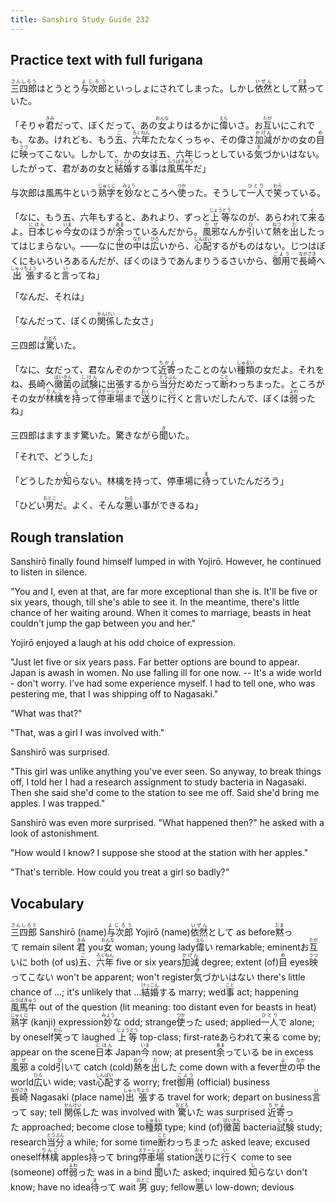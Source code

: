 ```yaml
---
title: Sanshiro Study Guide 232
---
```


## Practice text with full furigana

<p>
<ruby><rb>三四郎</rb><rt>さんしろう</rt></ruby>はとうとう<ruby><rb>与次郎</rb><rt>よじろう</rt></ruby>といっしょにされてしまった。しかし<ruby><rb>依然</rb><rt>いぜん</rt></ruby>として<ruby><rb>黙</rb><rt>だま</rt></ruby>っていた。
</p>

<p>
「そりゃ<ruby><rb>君</rb><rt>きみ</rt></ruby>だって、ぼくだって、あの<ruby><rb>女</rb><rt>おんな</rt></ruby>よりはるかに<ruby><rb>偉</rb><rt>えら</rt></ruby>いさ。お<ruby><rb>互</rb><rt>たが</rt></ruby>いにこれでも、なあ。けれども、もう<ruby><rb>五</rb><rt>ご</rt></ruby>、<ruby><rb>六年</rb><rt>ろくねん</rt></ruby>たたなくっちゃ、その偉さ<ruby><rb>加減</rb><rt>かげん</rt></ruby>がかの女の<ruby><rb>目</rb><rt>め</rt></ruby>に<ruby><rb>映</rb><rt>うつ</rt></ruby>ってこない。しかして、かの女は五、六年じっとしている<ruby><rb>気</rb><rt>き</rt></ruby>づかいはない。したがって、君があの女と<ruby><rb>結婚</rb><rt>けっこん</rt></ruby>する<ruby><rb>事</rb><rt>こと</rt></ruby>は<ruby><rb>風馬牛</rb><rt>ふうばぎゅう</rt></ruby>だ」
</p>

<p>
与次郎は風馬牛という<ruby><rb>熟字</rb><rt>じゅくじ</rt></ruby>を<ruby><rb>妙</rb><rt>みょう</rt></ruby>なところへ<ruby><rb>使</rb><rt>つか</rt></ruby>った。そうして<ruby><rb>一人</rb><rt>ひとり</rt></ruby>で<ruby><rb>笑</rb><rt>わら</rt></ruby>っている。
</p>

<p>
「なに、もう五、六年もすると、あれより、ずっと<ruby><rb>上等</rb><rt>じょうとう</rt></ruby>なのが、あらわれて<ruby><rb>来</rb><rt>く</rt></ruby>るよ。<ruby><rb>日本</rb><rt>にほん</rt></ruby>じゃ<ruby><rb>今</rb><rt>いま</rt></ruby>女のほうが<ruby><rb>余</rb><rt>あま</rt></ruby>っているんだから。<ruby><rb>風邪</rb><rt>かぜ</rt></ruby>なんか<ruby><rb>引</rb><rt>ひ</rt></ruby>いて<ruby><rb>熱</rb><rt>ねつ</rt></ruby>を<ruby><rb>出</rb><rt>だ</rt></ruby>したってはじまらない。――なに<ruby><rb>世</rb><rt>よ</rt></ruby>の<ruby><rb>中</rb><rt>なか</rt></ruby>は<ruby><rb>広</rb><rt>ひろ</rt></ruby>いから、<ruby><rb>心配</rb><rt>しんぱい</rt></ruby>するがものはない。じつはぼくにもいろいろあるんだが、ぼくのほうであんまりうるさいから、<ruby><rb>御用</rb><rt>ごよう</rt></ruby>で<ruby><rb>長崎</rb><rt>ながさき</rt></ruby>へ<ruby><rb>出張</rb><rt>しゅっちょう</rt></ruby>すると<ruby><rb>言</rb><rt>い</rt></ruby>ってね」
</p>

<p>「なんだ、それは」</p>
<p>
「なんだって、ぼくの<ruby><rb>関係</rb><rt>かんけい</rt></ruby>した女さ」
</p>

<p>
三四郎は<ruby><rb>驚</rb><rt>おどろ</rt></ruby>いた。
</p>

<p>
「なに、女だって、君なんぞのかつて<ruby><rb>近寄</rb><rt>ちかよ</rt></ruby>ったことのない<ruby><rb>種類</rb><rt>しゅるい</rt></ruby>の女だよ。それをね、長崎へ<ruby><rb>黴菌</rb><rt>ばいきん</rt></ruby>の<ruby><rb>試験</rb><rt>しけん</rt></ruby>に出張するから<ruby><rb>当分</rb><rt>とうぶん</rt></ruby>だめだって<ruby><rb>断</rb><rt>こと</rt></ruby>わっちまった。ところがその女が<ruby><rb>林檎</rb><rt>りんご</rt></ruby>を<ruby><rb>持</rb><rt>も</rt></ruby>って<ruby><rb>停車場</rb><rt>ステーション</rt></ruby>まで<ruby><rb>送</rb><rt>おく</rt></ruby>りに<ruby><rb>行</rb><rt>い</rt></ruby>くと言いだしたんで、ぼくは<ruby><rb>弱</rb><rt>よわ</rt></ruby>ったね」
</p>

<p>
三四郎はますます驚いた。驚きながら<ruby><rb>聞</rb><rt>き</rt></ruby>いた。
</p>

<p>「それで、どうした」</p>
<p>
「どうしたか<ruby><rb>知</rb><rt>し</rt></ruby>らない。林檎を持って、停車場に<ruby><rb>待</rb><rt>ま</rt></ruby>っていたんだろう」
</p>

<p>
「ひどい<ruby><rb>男</rb><rt>おとこ</rt></ruby>だ。よく、そんな<ruby><rb>悪</rb><rt>わる</rt></ruby>い事ができるね」
</p>


## Rough translation

Sanshirō finally found himself lumped in with Yojirō. However, he continued to listen in silence.

"You and I, even at that, are far more exceptional than she is. It'll be five or six years, though, till she's able to see it. In the meantime, there's little chance of her waiting around. When it comes to marriage, beasts in heat couldn't jump the gap between you and her."

Yojirō enjoyed a laugh at his odd choice of expression.

"Just let five or six years pass. Far better options are bound to appear. Japan is awash in women. No use falling ill for one now. -- It's a wide world - don't worry. I've had some experience myself. I had to tell one, who was pestering me, that I was shipping off to Nagasaki."

"What was that?"

"That, was a girl I was involved with."

Sanshirō was surprised.

"This girl was unlike anything you've ever seen. So anyway, to break things off, I told her I had a research assignment to study bacteria in Nagasaki. Then she said she'd come to the station to see me off. Said she'd bring me apples. I was trapped."

Sanshirō was even more surprised. "What happened then?" he asked with a look of astonishment.

"How would I know? I suppose she stood at the station with her apples."

"That's terrible. How could you treat a girl so badly?"       


## Vocabulary

<p>
<span class="vocabstudy"><ruby><rb>三四郎</rb><rt>さんしろう</rt></ruby>&nbsp;Sanshirō (name)</span><span class="vocabstudy"><ruby><rb>与次郎</rb><rt>よじろう</rt></ruby>&nbsp;Yojirō (name)</span><span class="vocabstudy"><ruby><rb>依然</rb><rt>いぜん</rt></ruby>として&nbsp;as before</span><span class="vocabstudy"><ruby><rb>黙</rb><rt>だま</rt></ruby>って&nbsp;remain silent</span>
<span class="vocabstudy"><ruby><rb>君</rb><rt>きみ</rt></ruby>&nbsp;you</span><span class="vocabstudy"><ruby><rb>女</rb><rt>おんな</rt></ruby>&nbsp;woman; young lady</span><span class="vocabstudy"><ruby><rb>偉</rb><rt>えら</rt></ruby>い&nbsp;remarkable; eminent</span><span class="vocabstudy">お<ruby><rb>互</rb><rt>たが</rt></ruby>いに&nbsp;both (of us)</span><span class="vocabstudy"><ruby><rb>五</rb><rt>ご</rt></ruby>、<ruby><rb>六年</rb><rt>ろくねん</rt></ruby>&nbsp;five or six years</span><span class="vocabstudy"><ruby><rb>加減</rb><rt>かげん</rt></ruby>&nbsp;degree; extent (of)</span><span class="vocabstudy"><ruby><rb>目</rb><rt>め</rt></ruby>&nbsp;eyes</span><span class="vocabstudy"><ruby><rb>映</rb><rt>うつ</rt></ruby>ってこない&nbsp;won't be apparent; won't register</span><span class="vocabstudy"><ruby><rb>気</rb><rt>き</rt></ruby>づかいはない&nbsp;there's little chance of ...; it's unlikely that ...</span><span class="vocabstudy"><ruby><rb>結婚</rb><rt>けっこん</rt></ruby>する&nbsp;marry; wed</span><span class="vocabstudy"><ruby><rb>事</rb><rt>こと</rt></ruby>&nbsp;act; happening</span><span class="vocabstudy"><ruby><rb>風馬牛</rb><rt>ふうばぎゅう</rt></ruby>&nbsp;out of the question (lit meaning: too distant even for beasts in heat)</span>
<span class="vocabstudy"><ruby><rb>熟字</rb><rt>じゅくじ</rt></ruby>&nbsp;(kanji) expression</span><span class="vocabstudy"><ruby><rb>妙</rb><rt>みょう</rt></ruby>な&nbsp;odd; strange</span><span class="vocabstudy"><ruby><rb>使</rb><rt>つか</rt></ruby>った&nbsp;used; applied</span><span class="vocabstudy"><ruby><rb>一人</rb><rt>ひとり</rt></ruby>で&nbsp;alone; by oneself</span><span class="vocabstudy"><ruby><rb>笑</rb><rt>わら</rt></ruby>って&nbsp;laughed</span>
<span class="vocabstudy"><ruby><rb>上等</rb><rt>じょうとう</rt></ruby>&nbsp;top-class; first-rate</span><span class="vocabstudy">あらわれて<ruby><rb>来</rb><rt>く</rt></ruby>る&nbsp;come by; appear on the scene</span><span class="vocabstudy"><ruby><rb>日本</rb><rt>にほん</rt></ruby>&nbsp;Japan</span><span class="vocabstudy"><ruby><rb>今</rb><rt>いま</rt></ruby>&nbsp;now; at present</span><span class="vocabstudy"><ruby><rb>余</rb><rt>あま</rt></ruby>っている&nbsp;be in excess</span><span class="vocabstudy"><ruby><rb>風邪</rb><rt>かぜ</rt></ruby>&nbsp;a cold</span><span class="vocabstudy"><ruby><rb>引</rb><rt>ひ</rt></ruby>いて&nbsp;catch (cold)</span><span class="vocabstudy"><ruby><rb>熱</rb><rt>ねつ</rt></ruby>を<ruby><rb>出</rb><rt>だ</rt></ruby>した&nbsp;come down with a fever</span><span class="vocabstudy"><ruby><rb>世</rb><rt>よ</rt></ruby>の<ruby><rb>中</rb><rt>なか</rt></ruby>&nbsp;the world</span><span class="vocabstudy"><ruby><rb>広</rb><rt>ひろ</rt></ruby>い&nbsp;wide; vast</span><span class="vocabstudy"><ruby><rb>心配</rb><rt>しんぱい</rt></ruby>する&nbsp;worry; fret</span><span class="vocabstudy"><ruby><rb>御用</rb><rt>ごよう</rt></ruby>&nbsp;(official) business</span><span class="vocabstudy"><ruby><rb>長崎</rb><rt>ながさき</rt></ruby>&nbsp;Nagasaki (place name)</span><span class="vocabstudy"><ruby><rb>出張</rb><rt>しゅっちょう</rt></ruby>する&nbsp;travel for work; depart on business</span><span class="vocabstudy"><ruby><rb>言</rb><rt>い</rt></ruby>って&nbsp;say; tell</span>
<span class="vocabstudy"><ruby><rb>関係</rb><rt>かんけい</rt></ruby>した&nbsp;was involved with</span>
<span class="vocabstudy"><ruby><rb>驚</rb><rt>おどろ</rt></ruby>いた&nbsp;was surprised</span>
<span class="vocabstudy"><ruby><rb>近寄</rb><rt>ちかよ</rt></ruby>った&nbsp;approached; become close to</span><span class="vocabstudy"><ruby><rb>種類</rb><rt>しゅるい</rt></ruby>&nbsp;type; kind (of)</span><span class="vocabstudy"><ruby><rb>黴菌</rb><rt>ばいきん</rt></ruby>&nbsp;bacteria</span><span class="vocabstudy"><ruby><rb>試験</rb><rt>しけん</rt></ruby>&nbsp;study; research</span><span class="vocabstudy"><ruby><rb>当分</rb><rt>とうぶん</rt></ruby>&nbsp;a while; for some time</span><span class="vocabstudy"><ruby><rb>断</rb><rt>こと</rt></ruby>わっちまった&nbsp;asked leave; excused oneself</span><span class="vocabstudy"><ruby><rb>林檎</rb><rt>りんご</rt></ruby>&nbsp;apples</span><span class="vocabstudy"><ruby><rb>持</rb><rt>も</rt></ruby>って&nbsp;bring</span><span class="vocabstudy"><ruby><rb>停車場</rb><rt>ステーション</rt></ruby>&nbsp;station</span><span class="vocabstudy"><ruby><rb>送</rb><rt>おく</rt></ruby>りに<ruby><rb>行</rb><rt>い</rt></ruby>く&nbsp;come to see (someone) off</span><span class="vocabstudy"><ruby><rb>弱</rb><rt>よわ</rt></ruby>った&nbsp;was in a bind</span>
<span class="vocabstudy"><ruby><rb>聞</rb><rt>き</rt></ruby>いた&nbsp;asked; inquired</span>
<span class="vocabstudy"><ruby><rb>知</rb><rt>し</rt></ruby>らない&nbsp;don't know; have no idea</span><span class="vocabstudy"><ruby><rb>待</rb><rt>ま</rt></ruby>って&nbsp;wait</span>
<span class="vocabstudy"><ruby><rb>男</rb><rt>おとこ</rt></ruby>&nbsp;guy; fellow</span><span class="vocabstudy"><ruby><rb>悪</rb><rt>わる</rt></ruby>い&nbsp;low-down; devious</span>
</p>
